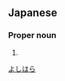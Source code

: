 ==Japanese==
{{ja-kanjitab|義|原}}

===Proper noun===
{{ja-pos|proper|よしはら}}

# {{surname|lang=ja}}

[[Category:Japanese surnames|よしはら]]